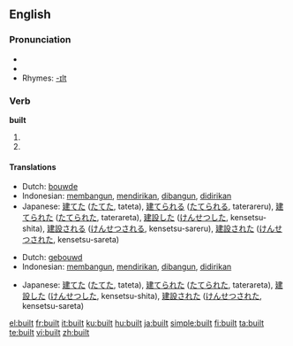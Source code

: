==English==

{{rank|meeting|corner|spite|900|built|lower|lead|wouldn't}}

===Pronunciation===
* {{IPA|/'bɪlt/}}
* {{audio|en-us-built.ogg|Audio (US)}}
* Rhymes: [[Rhymes:English:-ɪlt|-ɪlt]]

===Verb===
'''built'''

# {{simple past of|[[build]]}}
# {{past participle of|[[build]]}}

====Translations====
{{trans-top|simple past of build}}
* Dutch: [[bouwde]]
* Indonesian: [[bangun|membangun]], [[diri|mendirikan]], [[bangun|dibangun]], [[diri|didirikan]]
* Japanese: [[建てた]] ([[たてた]], tateta), [[建てられる]] ([[たてられる]], taterareru), [[建てられた]] ([[たてられた]], taterareta), [[建設]]した ([[けんせつ]]した, kensetsu-shita), [[建設]]される ([[けんせつ]]される, kensetsu-sareru), [[建設]]された ([[けんせつ]]された, kensetsu-sareta)
{{trans-mid}}
{{trans-bottom}}

{{trans-top|past participle of build}}
* Dutch: [[gebouwd]]
* Indonesian: [[bangun|membangun]], [[diri|mendirikan]], [[bangun|dibangun]], [[diri|didirikan]]
{{trans-mid}}
* Japanese: [[建てた]] ([[たてた]], tateta), [[建てられた]] ([[たてられた]], taterareta), [[建設]]した ([[けんせつ]]した, kensetsu-shita), [[建設]]された ([[けんせつ]]された, kensetsu-sareta)
{{trans-bottom}}

[[el:built]]
[[fr:built]]
[[it:built]]
[[ku:built]]
[[hu:built]]
[[ja:built]]
[[simple:built]]
[[fi:built]]
[[ta:built]]
[[te:built]]
[[vi:built]]
[[zh:built]]